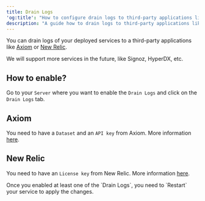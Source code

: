 ```yaml
---
title: Drain Logs
'og:title': "How to configure drain logs to third-party applications like Axiom or New Relic with Coolify"
description: "A guide how to drain logs to third-party applications like Axiom or New Relic."
---
```


You can drain logs of your deployed services to a third-party applications like [Axiom](https://axiom.co/) or [New Relic](https://newrelic.com).

We will support more services in the future, like Signoz, HyperDX, etc.

## How to enable?
Go to your `Server` where you want to enable the `Drain Logs` and click on the `Drain Logs` tab.

## Axiom

You need to have a `Dataset` and an `API key` from Axiom. More information [here](https://axiom.co/docs).

## New Relic

You need to have an `License key` from New Relic. More information [here](https://docs.newrelic.com/docs/apis/intro-apis/new-relic-api-keys/#ingest-license-key).


<Warning>
Once you enabled at least one of the `Drain Logs`, you need to `Restart` your service to apply the changes.
</Warning>
